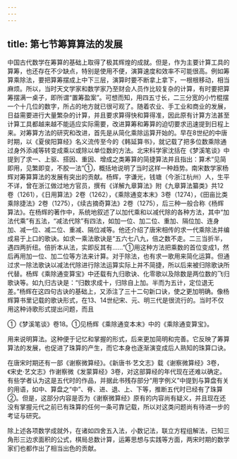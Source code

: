 ```yaml
---
---
---
```

title: 第七节筹算算法的发展
---



中国古代数学在筹算的基础上取得了极其辉煌的成就。但是，作为主要计算工具的算筹，也还存在不少缺点，特别是使用不便，演算速度和效率不可能很高。例如筹算乘除法，要把算筹摆成上中下三层，演算时要不断拿上拿下，一根根移动，相当麻烦。所以，当时天文学家和数学家乃至财会人员作比较复杂的计算，有时要把算筹摆满一桌子，即所谓“置筹盈案”。可想而知，用四五寸长，二三分宽的小竹棍摆一个十几位的数字，所占的地方就已很可观了。随着农业、手工业和商业的发展，日益需要进行大量繁杂的计算，并且要求算得快和算得准，因此原有计算方法甚至计算工具都越来越不能适应实际需要，改进算筹和筹算的迫切要求迅速提到日程上来。对筹算方法的研究和改进，首先是从简化乘除运算开始的。早在8世纪的中唐时期，以《夏侯阳算经》名义流传至今的《韩延算书》，就记载了把多位数乘除通过身外添减等转变成乘以或除以单位数的方法。北宋科学家沈括在《梦溪笔谈》中提到了求一、上驱、搭因、重因、增成之类筹算的简捷算法并且指出：算术“见简即用，见繁即变，不胶一法”①，概括地说明了当时这样一种趋势。南宋数学家杨辉对筹算算法的发展有突出的贡献。杨辉，字谦光，钱塘（今浙江杭州）人，生平不详，曾在浙江做过地方官员，撰有《详解九章算法》附《九章算法纂类》共12卷（1261），《日用算法》2卷（1262），《乘除通变本末》3卷（1274），《田亩比类乘除捷法》2卷（1275），《续古摘奇算法》2卷（1275），后三种一般合称《杨辉算法》。在杨辉的著作中，系统地叙述了以加代乘和以减代除的各种方法，其中“加法代乘”有五法，“减法代除”有四法，如加一位、加二位、重加、隔位加、连身加、减一位、减二位、重减、隔位减等。他还介绍了唐宋相传的求一代乘除法并编成易于上口的歌诀。如求一乘法歌诀是“五六七八九，倍之数不走。二三当折半，遇四两折纽。倍折本从法，实即反其有……”①用这种方法把乘数的首位变成1，然后再用加一位、加二位等方法来计算。对于除法，也有求一歌用来简化运算。但通过求一除法歌诀以减法代除进行除法运算实际上并不简捷，所以后来被归除歌诀所代替。杨辉《乘除通变算宝》中还载有九归歌诀、化零歌以及除数是两位数的飞归歌诀等。如九归古诀是：“归数求成十，归除自上加。半而为五计，定位退无差。”杨辉在这四句古诀的基础上，又添注了三十二句新口诀，使之更加明确。像杨辉算书里记载的歌诀形式，在13、14世纪宋、元、明三代是很流行的。当时不仅用这种诗歌形式提出问题，而且

①《梦溪笔谈》卷18。①见杨辉《乘除通变本末》中的《乘除通变算宝》。

用来说明算法。这种便于记忆和掌握的形式，后来更加简明和完善。它反映了筹算算法的发展，也促进了珠算的产生，而它本身也逐渐演变成后人熟知的珠算口诀。

在唐宋时期还有一部《谢察微算经》。《新唐书·艺文志》载《谢察微算经》3卷，《宋史·艺文志》作谢察微《发蒙算经》3卷，对这部算经的年代现在还难以确定。有些学者认为这是五代时的作品，并据此书残存部分“用字例义”中提到与算盘有关的用语，如中、算盘之“中”、脊、进、退、上、下等，推断五代时已经有了珠算②。但是，这部分内容是否为《谢察微算经》原有的内容尚有疑义，并且现在还没有掌握元代之前已有珠算的任何一条可靠记载，所以对这类问题尚有待进一步的考证与研究。

除上述各项数学成就外，在诸如四舍五入法，小数记法，联立方程组解法，已知三角形三边求面积的公式，棋局总数计算，运筹思想与实践等方面，两宋时期的数学家们也都作出了相当出色的贡献。